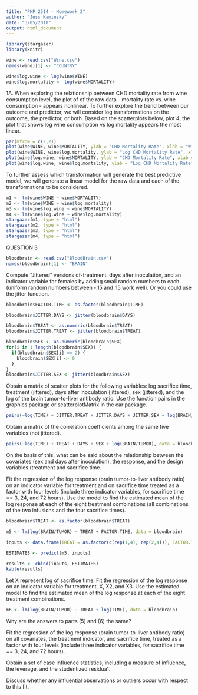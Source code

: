```yaml
---
title: "PHP 2514 - Homework 2"
author: "Jess Kaminsky"
date: "3/05/2018"
output: html_document
---
```




```r
library(stargazer)
library(knitr)
```

```r
wine <- read.csv("Wine.csv")
names(wine)[1] <- "COUNTRY"

wine$log.wine <- log(wine$WINE)
wine$log.mortality <- log(wine$MORTALITY)
```

1A.
When exploring the relationship between CHD mortality rate from wine consumption level, the plot of of the raw data - mortality rate vs. wine consumption - appears nonlinear. To further explore the trend between our outcome and predictor, we will consider log transformations on the outcome, the predictor, or both. Based on the scatterplots below, plot 4, the plot that shows log wine consumption vs log mortality appears the most linear.
```r
par(mfrow = c(2,2))
plot(wine$WINE, wine$MORTALITY, ylab = "CHD Mortality Rate", xlab = "Wine Consumption")
plot(wine$WINE, wine$log.mortality, ylab = "Log CHD Mortality Rate", xlab = "Wine Consumption")
plot(wine$log.wine, wine$MORTALITY, ylab = "CHD Mortality Rate", xlab = "Log Wine Consumption")
plot(wine$log.wine, wine$log.mortality, ylab = "Log CHD Mortality Rate", xlab = "Log Wine Consumption")
```

To further assess which transformation will generate the best predictive model, we will generate a linear model for the raw data and each of the transformations to be considered.

```r
m1 <- lm(wine$WINE ~ wine$MORTALITY)
m2 <- lm(wine$WINE ~ wine$log.mortality)
m3 <- lm(wine$log.wine ~ wine$MORTALITY)
m4 <- lm(wine$log.wine ~ wine$log.mortality)
stargazer(m1, type = "html")
stargazer(m2, type = "html")
stargazer(m3, type = "html")
stargazer(m4, type = "html")
```



QUESTION 3
```r
bloodbrain <- read.csv("BloodBrain.csv")
names(bloodbrain)[1] <- "BRAIN"
```


Compute "Jittered" versions of-treatment, days after inoculation, and an indicator variable for females by adding small random numbers to each (uniform random numbers between -.15 and .15 work well). Or you could use the jitter function.

```r
bloodbrain$FACTOR.TIME <- as.factor(bloodbrain$TIME)

bloodbrain$JITTER.DAYS <- jitter(bloodbrain$DAYS)

bloodbrain$TREAT <- as.numeric(bloodbrain$TREAT)
bloodbrain$JITTER.TREAT <- jitter(bloodbrain$TREAT)

bloodbrain$SEX <- as.numeric(bloodbrain$SEX)
for(i in 1:length(bloodbrain$SEX)) {
  if(bloodbrain$SEX[i] == 2) {
    bloodbrain$SEX[i] <- 0
  }
}
bloodbrain$JITTER.SEX <- jitter(bloodbrain$SEX)
```

Obtain a matrix of scatter plots for the following variables: log sacrifice time, treatment (jittered), days after inoculation (jittered), sex (jittered), and the log of the brain tumor-to-liver antibody ratio. Use the function pairs in the graphics package or scatterplotMatrix in the car package.

```r
pairs(~log(TIME) + JITTER.TREAT + JITTER.DAYS + JITTER.SEX + log(BRAIN/TUMOR), data = bloodbrain)
```

Obtain a matrix of the correlation coefficients among the same five variables (not jittered).

```r
pairs(~log(TIME) + TREAT + DAYS + SEX + log(BRAIN/TUMOR), data = bloodbrain)
```

On the basis of this, what can be said about the relationship between the covariates (sex and days after inoculation), the response, and the design variables (treatment and sacrifice time.

Fit the regression of the log response (brain tumor-to-liver antibody ratio) on an indicator variable for treatment and on sacrifice time treated as a factor with four levels (include three indicator variables, for sacrifice time == 3, 24, and 72 hours). Use the model to find the estimated mean of the log response at each of the eight treatment combinations (all combinations of the two infusions and the four sacrifice times).


```r
bloodbrain$TREAT <- as.factor(bloodbrain$TREAT)

m5 <- lm(log(BRAIN/TUMOR) ~ TREAT + FACTOR.TIME, data = bloodbrain)

inputs <- data.frame(TREAT = as.factor(c(rep(1,4), rep(2,4))), FACTOR.TIME = as.factor(c(rep(c(.5,3,24,72),2))))

ESTIMATES <- predict(m5, inputs)

results <- cbind(inputs, ESTIMATES)
kable(results)
```

Let X represent log of sacrifice time. Fit the regression of the log response on an indicator variable for treatment, X, X2, and X3. Use the estimated model to find the estimated mean of the log response at each of the eight treatment combinations.

```r
m6 <- lm(log(BRAIN/TUMOR) ~ TREAT + log(TIME), data = bloodbrain)
```

Why are the answers to parts (5) and (6) the same?

Fit the regression of the log response (brain tumor-to-liver antibody ratio) on all covariates, the treatment indicator, and sacrifice time, treated as a factor with four levels (include three indicator variables, for sacrifice time == 3, 24, and 72 hours).

Obtain a set of case influence statistics, including a measure of influence, the leverage, and the studentized residua1.

Discuss whether any influential observations or outliers occur with respect to this fit.




